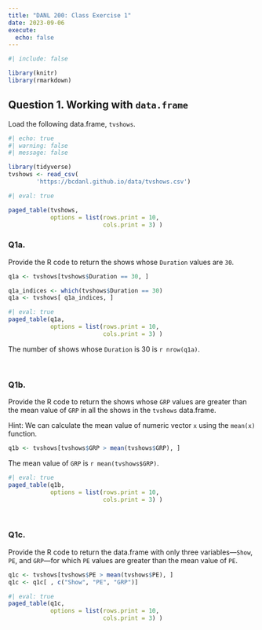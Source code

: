 ```yaml
---
title: "DANL 200: Class Exercise 1"
date: 2023-09-06
execute: 
  echo: false
---
```

```r
#| include: false

library(knitr)
library(rmarkdown)
```

## Question 1. Working with `data.frame`

Load the following data.frame, `tvshows`.
```r
#| echo: true
#| warning: false
#| message: false

library(tidyverse)
tvshows <- read_csv(
		'https://bcdanl.github.io/data/tvshows.csv')
```


```r
#| eval: true

paged_table(tvshows, 
            options = list(rows.print = 10,
                           cols.print = 3) )
```

### Q1a. 
Provide the R code to return the shows whose `Duration` values are `30`.

```r
q1a <- tvshows[tvshows$Duration == 30, ]
```

```r
q1a_indices <- which(tvshows$Duration == 30)
q1a <- tvshows[ q1a_indices, ]
```

```r
#| eval: true
paged_table(q1a, 
            options = list(rows.print = 10,
                           cols.print = 3) )
```

The number of shows whose `Duration` is 30 is `r nrow(q1a)`.

<br>

### Q1b.
Provide the R code to return the shows whose `GRP` values are greater than the mean value of `GRP` in all the shows in the `tvshows` data.frame.


Hint: We can calculate the mean value of numeric vector `x` using the `mean(x)` function.
```r
q1b <- tvshows[tvshows$GRP > mean(tvshows$GRP), ]
```

The mean value of `GRP` is `r mean(tvshows$GRP)`.

```r
#| eval: true
paged_table(q1b, 
            options = list(rows.print = 10,
                           cols.print = 3) )
```


<br>

### Q1c.
Provide the R code to return the data.frame with only three variables---`Show`, `PE`, and `GRP`---for which `PE` values are greater than the mean value of `PE`.

```r
q1c <- tvshows[tvshows$PE > mean(tvshows$PE), ]
q1c <- q1c[ , c("Show", "PE", "GRP")]
```

```r
#| eval: true
paged_table(q1c, 
            options = list(rows.print = 10,
                           cols.print = 3) )
```

